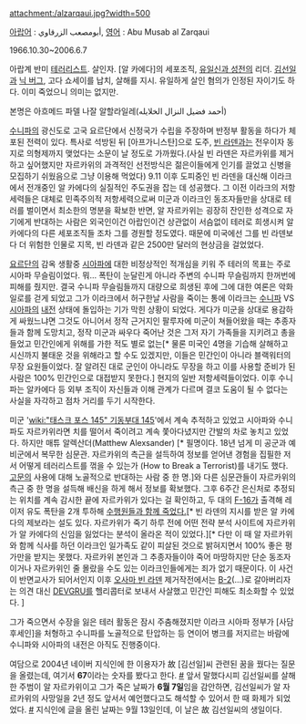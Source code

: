 attachment:/alzarqaui.jpg?width=500

[[아랍어]] : أبومصعب الزرقاوي‎, [[영어]] : Abu Musab al Zarqaui

1966.10.30~2006.6.7

아랍계 반미 [[테러리스트]]. 살인자. [알 카에다]의 세포조직, [[유일신과 성전]]의 리더. [[김선일]]과 [[닉 버그]], 고다 쇼세이를 납치, 살해를 지시. 유일하게 살인 혐의가 인정된 자이기도 하다. 이미 죽었으니 의미는 없지만.

본명은 아흐메드 파델 나잘 알할라일레(أحمد فضيل النزال الخلايله‎)

[[수니파]]의 광신도로 고국 요르단에서 신정국가 수립을 주장하며 반정부 활동을 하다가 체포된 전력이 있다. 특사로 석방된 뒤 [아프가니스탄]으로 도주,  [[빈 라덴]]과는 전우이자 동지로 의형제까지 맺었다는 소문이 날 정도로 가까웠다.(사실 빈 라덴은 자르카위를 제거하고 싶어했지만 자르카위의 과격적인 선전방식은 젊은이들에게 인기를 끌었고 신병을 모집하기 쉬웠음으로 그냥 이용해 먹었다) 9.11 이후 도피중인 빈 라덴을 대신해 이라크에서 전개중인 알 카에다의 실질적인 주도권을 잡는 데 성공했다. 그 이전 이라크의 저항세력들은 대체로 민족주의적 저항세력으로써 미군과 이라크인 동조자들만을 상대로 테러를 벌이면서 최소한의 명분을 확보한 반면, 알 자르카위는 굉장히 잔인한 성격으로 자기에게 반대하는 사람은 외국인이건 아랍인이건 상관없이 서슴없이 테러로 희생시켜 알 카에다의 다른 세포조직들 조차 그를 경원할 정도였다. 때문에 미국에선 그를 빈 라덴보다 더 위험한 인물로 지목, 빈 라덴과 같은 2500만 달러의 현상금을 걸었었다.  

[[요르단]]의 감옥 생활중 [[시아파]]에 대한 비정상적인 적개심을 키워 주 테러의 목표는 주로 시아파 무슬림이었다. 뭐… 폭탄이 눈달린게 아니라 주변의 수니파 무슬림까지 한꺼번에 피해를 줬지만. 결국 수니파 무슬림들까지 대량으로 희생된 후에 그에 대한 여론은 악화일로를 걷게 되었고 그가 이라크에서 허구한날 사람을 죽이는 통에 이라크는 [[수니파]] VS [[시아파]]의 [[내전]] 상태에 돌입하는 기가 막힌 상황이 되었다. 게다가 미군을 상대로 용감하게 싸웠느냐면 그것도 아니어서 정작 근거지인 팔루자에 미군이 쳐들어왔을 때는 추종자들과 함께 도망치고, 정작 미군과 싸우다 죽어난 것은 그저 자기 가족들을 지키려고 총을 들었고 민간인에게 위해를 가한 적도 별로 없는[* 물론 미국인 4명을 기습해 살해하고 시신까지 불태운 것을 위해라고 할 수도 있겠지만, 이들은 민간인이 아니라 블랙워터의 무장 요원들이었다. 잘 알려진 대로 군인이 아니라도 무장을 하고 이를 사용할 준비가 된 사람은 100% 민간인으로 대접받지 못한다.] 현지의 일반 저항세력들이었다. 이후 수니파는 알카에다 등 외부 조직이 자신들과 이해 관계가 다르며 결코 도움이 될 수 없다는 사실을 자각하고 점차 거리를 두기 시작한다. 

미군 '[[wiki:"태스크 포스 145" 기동부대 145]]'에서 계속 추적하고 있었고 시아파와 수니파도 자르카위라면 치를 떨어서 죽이려고 계속 쫓아다녔지만 간발의 차로 놓치고 있었다. 하지만 매튜 알렉산더(Matthew Alexsander) [* 필명이다. 18년 넘게 미 공군과 예비군에서 복무한 심문관. 자르카위의 측근을 설득하여 정보를 얻어낸 경험을 집필한 저서 어떻게 테러리스트를 꺾을 수 있는가 (How to Break a Terrorist)를 내기도 했다. [[고문]]의 사용에 대해 노골적으로 반대하는 사람 중 한 명.]와 다른 심문관들이 자르카위의 측근 중 한 명을 설득해 배신을 하게 해서 정보를 확보했다. 그후 6주간 은신처로 추정되는 위치를 계속 감시한 끝에 자르카위가 있다는 걸 확인하고, 두 대의 [[F-16]]가 출격해 레이저 유도 폭탄을 2개 투하해  [http://www.seoul.co.kr/news/newsView.php?id=20060609014044 수행원들과 함께 죽었다.][* 빈 라덴의 지시를 받은 알 카에다의 제보라는 설도 있다. 자르카위가 죽기 하루 전에 어떤 전략 분석 사이트에 자르카위가 알 카에다의 신임을 잃었다는 분석이 올라온 적이 있었다.][* 다만 이 때 알 자르카위와 함께 식사를 하던 이라크인 일가족도 같이 피살된 것으로 밝혀지면서 100% 좋은 평가만을 받지는 못했다. 자르카위 본인과 그 추종자들이야 죽어 마땅하지만 단순 동조자이거나 자르카위인 줄 몰랐을 수도 있는 이라크인들에게는 죄가 없기 때문이다. 이 사건이 반면교사가 되어서인지 이후 [[오사마 빈 라덴]] 제거작전에서는 [[B-2]](...)로 갈아버리자는 의견 대신 [[DEVGRU]]를 헬리콥터로 보내서 사살했고 민간인 피해도 최소화할 수 있었다. ]

그가 죽으면서 수장을 잃은 테러 활동은 잠시 주춤해졌지만 이라크 시아파 정부가 [사담 후세인]을 처형하고 수니파를 노골적으로 탄압하는 등 연이어 병크를 저지르는 바람에 수니파와 시아파의 내전은 아직도 진행중이다. 

여담으로 2004년 네이버 지식인에 한 이용자가 故 [김선일]씨 관련된 꿈을 꿨다는 질문을 올렸는데, 여기서 '''67'''이라는 숫자를 봤다고 한다. [http://kin.naver.com/qna/detail.nhn?d1id=3&dirId=31505&docId=47468363&qb=7J6Q66W07Lm07JyEIOq/iA==&enc=utf8&section=kin&rank=5&search_sort=0&spq=0 #] 앞서 말했다시피 김선일씨를 살해한 주범이 알 자르카위이고 그가 죽은 날짜가 '''6월 7일'''임을 감안하면, 김선일씨가 알 자르카위의 사망일을 2년 정도 앞서서 예언했다고도 해석할 수 있어서 한 때 화제가 되었었다. [http://news.naver.com/main/read.nhn?mode=LSD&mid=sec&sid1=102&oid=038&aid=0000333196 #] 지식인에 글을 올린 날짜는 9월 13일인데, 이 날은 故 김선일씨의 생일이다.
